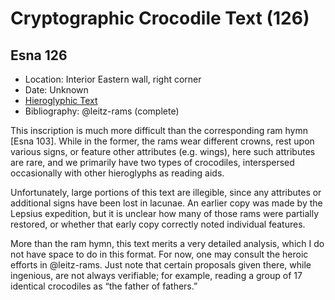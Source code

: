 # Cryptographic Crocodile Text (126) {-}

## Esna 126 {-}

<style>
  .col2 {
    columns: 2 300px;         /* number of columns and width in pixels*/
    -webkit-columns: 2 300px; /* chrome, safari */
    -moz-columns: 2 300px;    /* firefox */
    -webkit-column-break-inside: avoid;
    -page-break-inside: avoid;
    -break-inside: avoid;
  }

</style>


- Location: Interior Eastern wall, right corner
- Date: Unknown
- [Hieroglyphic Text](https://www.ifao.egnet.net/uploads/publications/enligne/Temples-Esna002.pdf#page=306){target="_blank"}
- Bibliography: @leitz-rams (complete)

This inscription is much more difficult than the corresponding ram hymn [Esna 103]. While in the former, the rams wear different crowns, rest upon various signs, or feature other attributes (e.g. wings), here such attributes are rare, and we primarily have two types of crocodiles, interspersed occasionally with other hieroglyphs as reading aids.  
  
Unfortunately, large portions of this text are illegible, since any attributes or additional signs have been lost in lacunae. An earlier copy was made by the Lepsius expedition, but it is unclear how many of those rams were partially restored, or whether that early copy correctly noted individual features.  
  
More than the ram hymn, this text merits a very detailed analysis, which I do not have space to do in this format.  For now, one may consult the heroic efforts in @leitz-rams. Just note that certain proposals given there, while ingenious, are not always verifiable; for example, reading a group of 17 identical crocodiles as "the father of fathers."